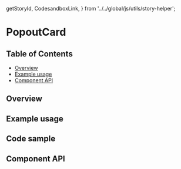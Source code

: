   getStoryId,
  CodesandboxLink,
} from '../../global/js/utils/story-helper';

# PopoutCard

## Table of Contents

- [Overview](#overview)
- [Example usage](#example-usage)
- [Component API](#component-api)

## Overview

<!-- TODO: Overview. -->

## Example usage

<!-- TODO: One example per designed use case. -->

<Canvas>
  <Story id={getStoryId(PopoutCard.displayName, 'popout-card')} />
</Canvas>

## Code sample

<!-- <CodesandboxLink exampleDirectory="PopoutCard" /> -->

## Component API

<ArgsTable />
